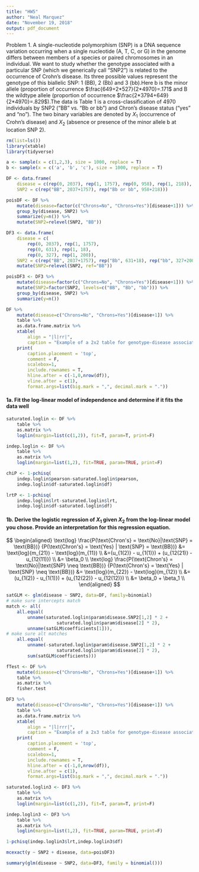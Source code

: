 ```yaml
---
title: "HW5"
author: "Neal Marquez"
date: "November 19, 2018"
output: pdf_document
---
```


Problem 1. A single-nucleotide polymorphism (SNP) is a DNA sequence variation occurring when a single nucleotide (A, T, C, or G) in the genome differs between members of a species or paired chromosomes in an individual. We want to study whether the genotype associated with a particular SNP (which we generically call "SNP2") is related to the occurrence of Crohn's disease. Its three possible values represent the genotype of this biallelic SNP: 1 (BB), 2 (Bb) and 3 (bb).Here b is the minor allele (proportion of occurrence $\frac{649+2*527}{2*4970}=.171$ and B the wildtype allele (proportion of occurrence $\frac{2*3794+649}{2*4970}=.829$).The data is Table 1 is a cross-classification of 4970 individuals by SNP2 ("BB" vs. "Bb or bb") and Chron's disease status ("yes" and "no"). The two binary variables are denoted by $X_1$ (occurrence of Crohn's disease) and $X_2$ (absence or presence of the minor allele b at location SNP 2).

```r
rm(list=ls())
library(xtable)
library(tidyverse)

a <- sample(x = c(1,2,3), size = 1000, replace = T)
b <- sample(x = c('a', 'b', 'c'), size = 1000, replace = T)

DF <- data.frame(
    disease = c(rep(0, 2037), rep(1, 1757), rep(0, 958), rep(1, 218)), 
    SNP2 = c(rep("BB", 2037+1757), rep("Bb or bb", 958+218)))

poisDF <- DF %>%
    mutate(disease=factor(c("Chrons=No", "Chrons=Yes")[disease+1])) %>%
    group_by(disease, SNP2) %>%
    summarize(y=n()) %>%
    mutate(SNP2=relevel(SNP2, "BB"))

DF3 <- data.frame(
    disease = c(
        rep(0, 2037), rep(1, 1757),
        rep(0, 631), rep(1, 18),
        rep(0, 327), rep(1, 200)), 
    SNP2 = c(rep("BB", 2037+1757), rep("Bb", 631+18), rep("bb", 327+200))) %>%
    mutate(SNP2=relevel(SNP2, ref="BB"))

poisDF3 <- DF3 %>%
    mutate(disease=factor(c("Chrons=No", "Chrons=Yes")[disease+1])) %>%
    mutate(SNP2=factor(SNP2, levels=c("BB", "Bb", "bb"))) %>%
    group_by(disease, SNP2) %>%
    summarize(y=n())

DF %>%
    mutate(disease=c("Chrons=No", "Chrons=Yes")[disease+1]) %>%
    table %>%
    as.data.frame.matrix %>%
    xtable(
        align = "|l|rr|",
        caption = "Example of a 2x2 table for genotype-disease association") %>%
    print(
        caption.placement = 'top',
        comment = F,
        scalebox=1,
        include.rownames = T,
        hline.after = c(-1,0,nrow(df)),
        vline.after = c(1),
        format.args=list(big.mark = ",", decimal.mark = "."))
```

#### 1a. Fit the log-linear model of independence and determine if it fits the data well

```r
saturated.loglin <- DF %>%
    table %>%
    as.matrix %>%
    loglin(margin=list(c(1,2)), fit=T, param=T, print=F)

indep.loglin <- DF %>%
    table %>%
    as.matrix %>%
    loglin(margin=list(1,2), fit=TRUE, param=TRUE, print=F)

chiP <- 1-pchisq(
    indep.loglin$pearson-saturated.loglin$pearson,
    indep.loglin$df-saturated.loglin$df)

lrtP <- 1-pchisq(
    indep.loglin$lrt-saturated.loglin$lrt,
    indep.loglin$df-saturated.loglin$df)
```

#### 1b. Derive the logistic regression of $X_1$ given $X_2$ from the log-linear model you chose. Provide an interpretation for this regression equation.

$$
\begin{aligned}
\text{log} \frac{P(\text{Chron's} = \text{No}|\text{SNP} = \text{BB})}
    {P(\text{Chron's} = \text{Yes} | \text{SNP} = \text{BB})} &=
    \text{log}(m_{21}) - \text{log}(m_{11}) \\
&=(u_{1(2)} - u_{1(1)}) + (u_{12(21)} - u_{12(11)}) \\
&= \beta_0 \\
\text{log} \frac{P(\text{Chron's} = \text{No}|\text{SNP} \neq \text{BB})}
    {P(\text{Chron's} = \text{Yes} | \text{SNP} \neq \text{BB})} &=
    \text{log}(m_{22}) - \text{log}(m_{12}) \\
&=(u_{1(2)} - u_{1(1)}) + (u_{12(22)} - u_{12(12)}) \\
&= \beta_0 + \beta_1 \\
\end{aligned}
$$

```r
satGLM <- glm(disease ~ SNP2, data=DF, family=binomial)
# make sure intercepts match
match <- all(
    all.equal(
        unname(saturated.loglin$param$disease.SNP2[1,2] * 2 +
                   saturated.loglin$param$disease[2] * 2),
        unname(satGLM$coefficients[1])),
# make sure alt matches
    all.equal(
        unname(-saturated.loglin$param$disease.SNP2[1,2] * 2 +
                   saturated.loglin$param$disease[2] * 2),
        sum(satGLM$coefficients)))
```

```r
fTest <- DF %>%
    mutate(disease=c("Chrons=No", "Chrons=Yes")[disease+1]) %>%
    table %>%
    as.matrix %>%
    fisher.test
```

```r
DF3 %>%
    mutate(disease=c("Chrons=No", "Chrons=Yes")[disease+1]) %>%
    table %>%
    as.data.frame.matrix %>%
    xtable(
        align = "|l|rrr|",
        caption = "Example of a 2x3 table for genotype-disease association") %>%
    print(
        caption.placement = 'top',
        comment = F,
        scalebox=1,
        include.rownames = T,
        hline.after = c(-1,0,nrow(df)),
        vline.after = c(1),
        format.args=list(big.mark = ",", decimal.mark = "."))
```

```r
saturated.loglin3 <- DF3 %>%
    table %>%
    as.matrix %>%
    loglin(margin=list(c(1,2)), fit=T, param=T, print=F)

indep.loglin3 <- DF3 %>%
    table %>%
    as.matrix %>%
    loglin(margin=list(1,2), fit=TRUE, param=TRUE, print=F)

1-pchisq(indep.loglin3$lrt,indep.loglin3$df)
```

```r
mcexact(y ~ SNP2 + disease, data=poisDF3)
```

```r
summary(glm(disease ~ SNP2, data=DF3, family = binomial()))
```